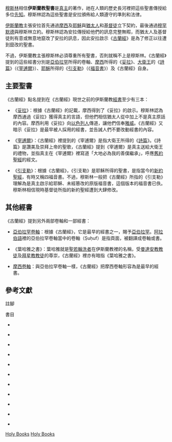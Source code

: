 {{伊斯蘭教|信仰}}

[[穆斯林|穆斯林]]相信'''伊斯蘭教聖書'''是[[伊斯蘭教的神|真主]]的著作，祂在人類的歷史長河裡把這些聖書傳授給多位[[伊斯蘭教的先知|先知]]。穆斯林認為這些聖書是安拉頒佈給人類遵守的準則和法律。

[[伊斯蘭教|伊斯蘭教]]主張安拉首先通過[[摩西|摩西]]及[[耶穌|耶穌]]與[[猶太人|猶太人]]和[[基督徒|基督徒]]立下契約，最後通過[[穆罕默德|穆罕默德]]與穆斯林立約。穆斯林認為安拉傳授給他們的訊息完整無暇，而猶太人及基督徒則有意或無意地竄改了安拉的訊息，因此安拉啟示《[[古蘭經|古蘭經]]》是為了修正以往遭到竄改的聖書{{cfn|Esposito|y=2011|p=72}}。

不過，伊斯蘭教主張穆斯林必須尊重所有聖書，否則就稱不上是穆斯林。《古蘭經》提到的這些經書分別是[[亞伯拉罕|亞伯拉罕]]所得的卷軸、[[伊斯蘭教裡的摩西|摩西]]所得的《[[伊斯蘭教裡的妥拉|妥拉]]》、[[伊斯蘭教裡的大衛王|大衛王]]的《[[詩篇|詩篇]]》（《[[宰逋爾|宰逋爾]]》）、[[爾撒|耶穌]]所得的《[[引支勒|引支勒]]》（《[[福音書|福音書]]》）及《古蘭經》自身{{cfn|Khan|y=2003|p=147}}。

== 主要聖書 ==

《古蘭經》點名提到在《古蘭經》現世之前的伊斯蘭教[[宗教經典|經書]]至少有三本：

*《[[伊斯蘭教裡的妥拉|妥拉]]》：根據《古蘭經》的記載，摩西得到了《妥拉》的啟示{{cfn|馬堅|y=1981|p=410}}。穆斯林認為摩西通過《妥拉》獲得真主的言語，但他們相信猶太人從中加上不是真主原話的內容{{cfn|Mooney|y=2015|p=90}}。摩西利用《妥拉》向[[以色列人|以色列人]]傳道，讓他們信奉[[雅威|雅威]]{{cfn|Mills|Wilson|y=1998|pp=xlviii-xlix}}。《古蘭經》又暗示《妥拉》是最早被人採用的經書，並告誡人們不要改動經書的內容{{cfn|馬堅|y=1981|p=83}}。

*《[[宰逋爾|宰逋爾]]》：《古蘭經》裡提到的《宰逋爾》是指大衛王所得的《[[詩篇|詩篇]]》{{cfn|Noegel|Wheeler|y=2010|p=350}}。《詩篇》是讚美及崇拜上帝的聖歌，《古蘭經》提到《宰逋爾》是真主送給大衛王的禮物，並指真主在《宰逋爾》裡寫道「大地必為我的善僕繼承」，呼應[[舊約聖經|舊約聖經]]的經文{{cfn|Turfe|y=2013|pp=71-72}}。

*《[[引支勒|引支勒]]》：根據《古蘭經》，《引支勒》是耶穌所得的聖書，是指當今的[[新約聖經|新約聖經]]，有時又稱四福音書。不過，穆斯林一般把《古蘭經》所指的《引支勒》理解為是真主啟示給耶穌、未經篡改的原版福音書，這個版本的福音書已佚。穆斯林相信現時基督徒所指的新約聖經遭到大肆修改{{cfn|Swartley|y=2005|loc=Injil}}。

== 其他經書 ==

《古蘭經》提到另外兩部卷軸和一部經書：

*[[亞伯拉罕卷軸|亞伯拉罕卷軸]]：根據《古蘭經》，它是最早的經書之一，賜予[[亞伯拉罕|亞伯拉罕]]{{cfn|馬堅|y=1981|p=472}}。[[阿拉伯語|阿拉伯語]]裡的亞伯拉罕卷軸當中的卷軸（Ṣuḥuf）是指頁面，被翻譯成卷軸或書{{cfn|Houtsma|y=1993|p=1068}}{{cfn|Lalljee|y=1993|p=38}}{{cfn|Ḥanafī|y=1977|p=69}}。

*《葉哈雅之書》：葉哈雅就是[[聖若翰洗者|聖若翰洗者]]在伊斯蘭教裡的名稱，受[[曼達安教|曼達安教教徒]]及[[拜星教|拜星教教徒]]的尊崇，《古蘭經》裡亦有暗指《葉哈雅之書》{{cfn|馬堅|y=1981|p=231}}。

*[[摩西卷軸|摩西卷軸]]：與亞伯拉罕卷軸一樣，《古蘭經》把摩西卷軸形容為是最早的經書{{cfn|馬堅|y=1981|p=472}}。

== 參考文獻 ==
; 註腳
{{reflist}}

; 書目
{{refbegin}}

*{{en}}{{Citation
|last=Esposito
|first=John L.
|title=What Everyone Needs to Know about Islam
|publisher=Oxford University Press
|date=2011
|isbn=0199794235
}}

*{{en}}{{Citation
|last=Khan
|first=Arshad
|title=Islam, Muslims, and America: Understanding the Basis of Their Conflict
|publisher=Algora Publishing
|date=2003
|isbn=0875861946
}}

*{{zh-hans}}{{Citation
|last=馬堅
|title=古蘭經
|publisher=中國社會科學出版社
|date=1981
}}

*{{en}}{{Citation
|last=Mooney
|first=Carla
|title=Comparative Religion: Investigate the World Through Religious Tradition
|publisher=Nomad Press
|date=2015
|isbn=1619303027
}}

*{{en}}{{Citation
|last=Mills
|first=Watson E.
|last2=Wilson
|first2=Richard Francis
|title=Pentateuch/Torah
|publisher=Mercer University Press
|date=1998
|isbn=0865545065
}}

*{{en}}{{Citation
|last=Noegel
|first=Scott B.
|last2=Wheeler
|first2=Brannon M.
|title=The A to Z of Prophets in Islam and Judaism
|publisher=Scarecrow Press
|date=2010
|isbn=1461718953
}}

*{{en}}{{Citation
|last=Turfe
|first=Tallal Alie
|title=Children of Abraham: United We Prevail, Divided We Fail
|publisher=iUniverse
|date=2013
|isbn=1475990472
}}

*{{en}}{{Citation
|last=Swartley
|first=Keith E.
|title=Encountering the World of Islam
|publisher=Biblica
|date=2005
|isbn=1932805249
}}

*{{en}}{{Citation
|last=Houtsma
|first=M. Th
|title=E. J. Brill's First Encyclopaedia of Islam, 1913-1936
|publisher=BRILL
|volume=4
|date=1993
|isbn=9004097902
}}

*{{en}}{{Citation
|last=Lalljee
|first=Yousuf N.
|title=Know Your Islam
|publisher=TTQ, INC.
|date=1993
|isbn=0940368021
}}

*{{en}}{{Citation
|last=Ḥanafī
|first=Ḥasan
|title=Religious Dialogue & Revolution: Essays on Judaism, Christianity, & Islam
|publisher=Anglo Egyptian Bookshop
|date=1977
}}

{{refend}}

{{伊斯蘭教主題}}

[[Category:伊斯蘭教神學|Holy Books]]
[[Category:伊斯蘭教經典|Holy Books]]